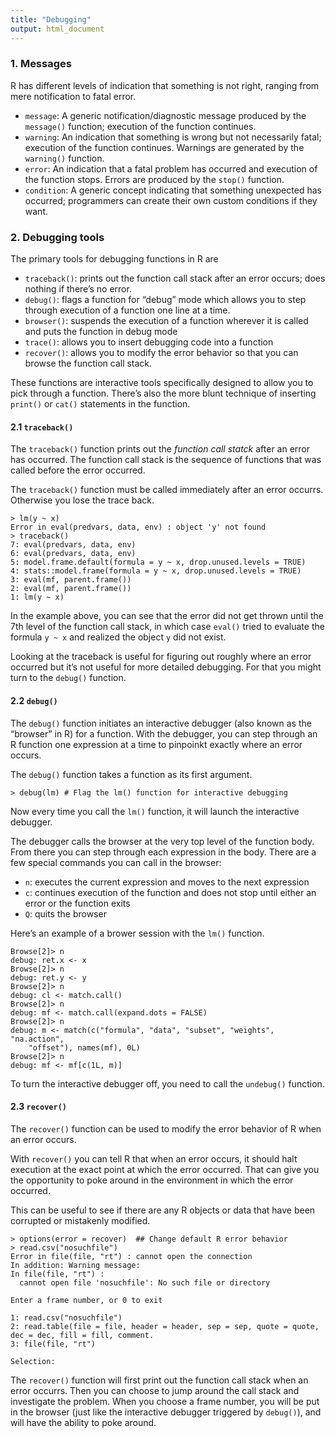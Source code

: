 ```yaml
---
title: "Debugging"
output: html_document
---
```


### 1. Messages 

R has different levels of indication that something is not right, ranging from mere notification to fatal error. 

- `message`: A generic notification/diagnostic message produced by the `message()` function; execution of the function continues. 
- `warning`: An indication that something is wrong but not necessarily fatal; execution of the function continues. Warnings are generated by the `warning()` function.
- `error`: An indication that a fatal problem has occurred and execution of the function stops. Errors are produced by the `stop()` function.
- `condition`: A generic concept indicating that something unexpected has occurred; programmers can create their own custom conditions if they want. 


### 2. Debugging tools

The primary tools for debugging functions in R are

- `traceback()`: prints out the function call stack after an error occurs; does nothing if there's no error.
- `debug()`: flags a function for "debug" mode which allows you to step through execution of a function one line at a time.
- `browser()`: suspends the execution of a function wherever it is called and puts the function in debug mode
- `trace()`: allows you to insert debugging code into a function 
- `recover()`: allows you to modify the error behavior so that you can browse the function call stack.

These functions are interactive tools specifically designed to allow you to pick through a function. There's also the more blunt technique of inserting `print()` or `cat()` statements in the function. 

#### 2.1 `traceback()`

The `traceback()` function prints out the *function call statck* after an error has occurred. The function call stack is the sequence of functions that was called before the error occurred. 

The `traceback()` function must be called immediately after an error occurrs. Otherwise you lose the trace back.

```
> lm(y ~ x)
Error in eval(predvars, data, env) : object 'y' not found
> traceback()
7: eval(predvars, data, env)
6: eval(predvars, data, env)
5: model.frame.default(formula = y ~ x, drop.unused.levels = TRUE)
4: stats::model.frame(formula = y ~ x, drop.unused.levels = TRUE)
3: eval(mf, parent.frame())
2: eval(mf, parent.frame())
1: lm(y ~ x)
```

In the example above, you can see that the error did not get thrown until the 7th level of the function call stack, in which case `eval()` tried to evaluate the formula `y ~ x` and realized the object `y` did not exist. 

Looking at the traceback is useful for figuring out roughly where an error occurred but it's not useful for more detailed debugging. For that you might turn to the `debug()` function. 

#### 2.2 `debug()`

The `debug()` function initiates an interactive debugger (also known as the "browser" in R) for a function. With the debugger, you can step through an R function one expression at a time to pinpoinkt exactly where an error occurs. 

The `debug()` function takes a function as its first argument. 

```
> debug(lm) # Flag the lm() function for interactive debugging
```

Now every time you call the `lm()` function, it will launch the interactive debugger. 

The debugger calls the browser at the very top level of the function body. From there you can step through each expression in the body. There are a few special commands you can call in the browser: 

- `n`:  executes the current expression and moves to the next expression
- `c`:  continues execution of the function and does not stop until either an error or the function exits
- `Q`:  quits the browser

Here's an example of a brower session with the `lm()` function. 

```
Browse[2]> n
debug: ret.x <- x
Browse[2]> n
debug: ret.y <- y
Browse[2]> n
debug: cl <- match.call()
Browse[2]> n
debug: mf <- match.call(expand.dots = FALSE)
Browse[2]> n
debug: m <- match(c("formula", "data", "subset", "weights", "na.action", 
    "offset"), names(mf), 0L)
Browse[2]> n
debug: mf <- mf[c(1L, m)]
```

To turn the interactive debugger off, you need to call the `undebug()` function. 

#### 2.3 `recover()`

The `recover()` function can be used to modify the error behavior of R when an error occurs. 

With `recover()` you can tell R that when an error occurs, it should halt execution at the exact point at which the error occurred. That can give you the opportunity to poke around in the environment in which the error occurred. 

This can be useful to see if there are any R objects or data that have been corrupted or mistakenly modified. 

```
> options(error = recover)  ## Change default R error behavior
> read.csv("nosuchfile")
Error in file(file, "rt") : cannot open the connection
In addition: Warning message:
In file(file, "rt") :
  cannot open file 'nosuchfile': No such file or directory

Enter a frame number, or 0 to exit   

1: read.csv("nosuchfile")
2: read.table(file = file, header = header, sep = sep, quote = quote, dec = dec, fill = fill, comment.
3: file(file, "rt")

Selection: 
```

The `recover()` function will first print out the function call stack when an error occurrs. Then you can choose to jump around the call stack and investigate the problem. When you choose a frame number, you will be put in the browser (just like the interactive debugger triggered by `debug()`), and will have the ability to poke around. 









